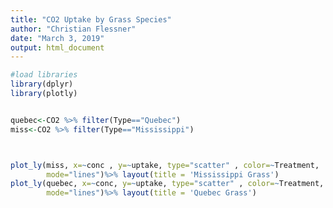 ```yaml
---
title: "CO2 Uptake by Grass Species"
author: "Christian Flessner"
date: "March 3, 2019"
output: html_document
---
```

```r
#load libraries
library(dplyr)
library(plotly)


quebec<-CO2 %>% filter(Type=="Quebec")
miss<-CO2 %>% filter(Type=="Mississippi")



plot_ly(miss, x=~conc , y=~uptake, type="scatter" , color=~Treatment, 
        mode="lines")%>% layout(title = 'Mississippi Grass')
plot_ly(quebec, x=~conc, y=~uptake, type="scatter" , color=~Treatment, 
        mode="lines")%>% layout(title = 'Quebec Grass')
```

